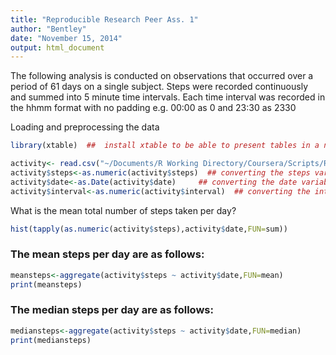 ```yaml
---
title: "Reproducible Research Peer Ass. 1"
author: "Bentley"
date: "November 15, 2014"
output: html_document
---
```


The following analysis is conducted on observations that occurred over a period of 61 days on a single subject.
Steps were recorded continuously and summed into 5 minute time intervals.
Each time interval was recorded in the hhmm format with no padding e.g. 00:00 as 0 and 23:30 as 2330

Loading and preprocessing the data

```r
library(xtable)  ##  install xtable to be able to present tables in a neat format
```


```r
activity<- read.csv("~/Documents/R Working Directory/Coursera/Scripts/RepResProject1/activity.csv", colClasses = "character")
activity$steps<-as.numeric(activity$steps)  ## converting the steps variable to class numeric
activity$date<-as.Date(activity$date)     ## converting the date variable to class date
activity$interval<-as.numeric(activity$interval)  ## converting the interval variable to class numeric
```

What is the mean total number of steps taken per day?

```r
hist(tapply(as.numeric(activity$steps),activity$date,FUN=sum))
```

### The mean steps per day are as follows:

```r
meansteps<-aggregate(activity$steps ~ activity$date,FUN=mean)
print(meansteps)
```

### The median steps per day are as follows:

```r
mediansteps<-aggregate(activity$steps ~ activity$date,FUN=median)
print(mediansteps)
```
